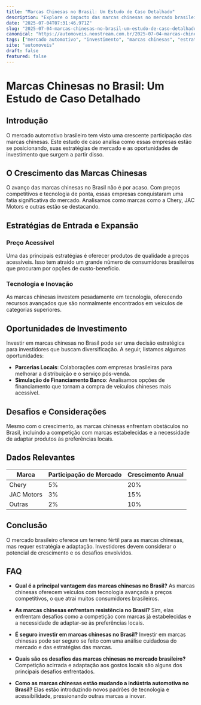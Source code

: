 ```yaml
---
title: "Marcas Chinesas no Brasil: Um Estudo de Caso Detalhado"
description: "Explore o impacto das marcas chinesas no mercado brasileiro, suas estratégias e oportunidades de investimento."
date: "2025-07-04T07:31:46.971Z"
slug: "2025-07-04-marcas-chinesas-no-brasil-um-estudo-de-caso-detalhado"
canonical: "https://automoveis.neostream.com.br/2025-07-04-marcas-chinesas-no-brasil-um-estudo-de-caso-detalhado"
tags: ["mercado automotivo", "investimento", "marcas chinesas", "estratégia de mercado", "carros"]
site: "automoveis"
draft: false
featured: false
---
```


# Marcas Chinesas no Brasil: Um Estudo de Caso Detalhado

## Introdução
O mercado automotivo brasileiro tem visto uma crescente participação das marcas chinesas. Este estudo de caso analisa como essas empresas estão se posicionando, suas estratégias de mercado e as oportunidades de investimento que surgem a partir disso.

## O Crescimento das Marcas Chinesas
O avanço das marcas chinesas no Brasil não é por acaso. Com preços competitivos e tecnologia de ponta, essas empresas conquistaram uma fatia significativa do mercado. Analisamos como marcas como a Chery, JAC Motors e outras estão se destacando.

## Estratégias de Entrada e Expansão
### Preço Acessível
Uma das principais estratégias é oferecer produtos de qualidade a preços acessíveis. Isso tem atraído um grande número de consumidores brasileiros que procuram por opções de custo-benefício.

### Tecnologia e Inovação
As marcas chinesas investem pesadamente em tecnologia, oferecendo recursos avançados que são normalmente encontrados em veículos de categorias superiores.

## Oportunidades de Investimento
Investir em marcas chinesas no Brasil pode ser uma decisão estratégica para investidores que buscam diversificação. A seguir, listamos algumas oportunidades:

- **Parcerias Locais**: Colaborações com empresas brasileiras para melhorar a distribuição e o serviço pós-venda.
- **Simulação de Financiamento Banco**: Analisamos opções de financiamento que tornam a compra de veículos chineses mais acessível.

## Desafios e Considerações
Mesmo com o crescimento, as marcas chinesas enfrentam obstáculos no Brasil, incluindo a competição com marcas estabelecidas e a necessidade de adaptar produtos às preferências locais.

## Dados Relevantes
| Marca       | Participação de Mercado | Crescimento Anual |
|-------------|-------------------------|-------------------|
| Chery       | 5%                      | 20%               |
| JAC Motors  | 3%                      | 15%               |
| Outras      | 2%                      | 10%               |

## Conclusão
O mercado brasileiro oferece um terreno fértil para as marcas chinesas, mas requer estratégia e adaptação. Investidores devem considerar o potencial de crescimento e os desafios envolvidos.

## FAQ
- **Qual é a principal vantagem das marcas chinesas no Brasil?**
  As marcas chinesas oferecem veículos com tecnologia avançada a preços competitivos, o que atrai muitos consumidores brasileiros.

- **As marcas chinesas enfrentam resistência no Brasil?**
  Sim, elas enfrentam desafios como a competição com marcas já estabelecidas e a necessidade de adaptar-se às preferências locais.

- **É seguro investir em marcas chinesas no Brasil?**
  Investir em marcas chinesas pode ser seguro se feito com uma análise cuidadosa do mercado e das estratégias das marcas.

- **Quais são os desafios das marcas chinesas no mercado brasileiro?**
  Competição acirrada e adaptação aos gostos locais são alguns dos principais desafios enfrentados.

- **Como as marcas chinesas estão mudando a indústria automotiva no Brasil?**
  Elas estão introduzindo novos padrões de tecnologia e acessibilidade, pressionando outras marcas a inovar.